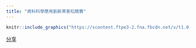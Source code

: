 ```yaml
---
title: "資料科學應用創新黑客松競賽"
---
```



```r
knitr::include_graphics("https://scontent.ftpe3-2.fna.fbcdn.net/v/t1.0-9/48899273_2360104464065042_6969129318786007040_n.png?_nc_cat=105&_nc_oc=AQlY9R1AjW1SruSe_4Df6AFwXduChj3qQLdpai9KB2j6_gm2S57r9JBIuQQbZ4CMD4s&_nc_ht=scontent.ftpe3-2.fna&oh=946f34c23fcbd58936f8978afd32911e&oe=5E1AE63D")
```

<div id="fb-root"></div>
<script async defer crossorigin="anonymous" src="https://connect.facebook.net/zh_TW/sdk.js#xfbml=1&version=v4.0"></script>

<div class="fb-share-button" data-href="https://sunnzeng.github.io/emajor-website-practice1/" data-layout="button" data-size="small"><a target="_blank" href="https://www.facebook.com/sharer/sharer.php?u=https%3A%2F%2Fsunnzeng.github.io%2Femajor-website-practice1%2F&amp;src=sdkpreparse" class="fb-xfbml-parse-ignore">分享</a></div>

